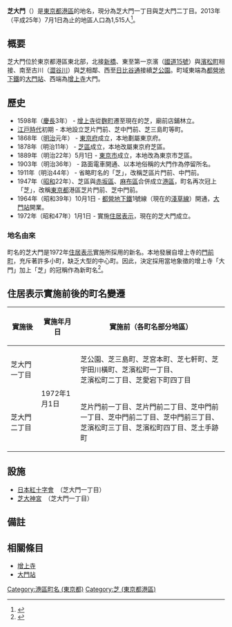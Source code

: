 {{Pathnav|日本|東京都|[[港區_(東京都)|港區]]|frame=1}}
{{Infobox Settlement
|official_name = 芝大門
|native_name =
|settlement_type = [[町|町]]
|image_skyline = Zojoji-temple sep2006.jpg
|imagesize = 250px
|image_caption = [[增上寺|增上寺]]大門
|image_flag =
|image_seal =
| image_map =
| map_caption =
| pushpin_map =
|subdivision_type = [[國家|國家]]
|subdivision_name = [[File:Flag_of_Japan.svg|border]] [[日本|日本]]
|subdivision_type1 = [[都道府縣|都道府縣]]
|subdivision_name1 = [[File:Flag_of_Tokyo_Prefecture.svg|25px]] [[東京都|東京都]]
|subdivision_type2 = [[東京都區部|特別區]]
|subdivision_name2 = [[File:Flag_of_Minato,_Tokyo.svg|25px]] [[港區_(東京都)|港區]]
|established_title =
|established_date =
|government_type =
|leader_title =
|leader_name =
|area_magnitude =
|area_total_sq_mi =
|area_total_km2 =
|area_land_sq_mi =
|area_land_km2 =
|area_urban_sq_mi =
|area_urban_km2 =
|area_metro_km2 =
|area_metro_sq_mi =
|population_as_of= 2013年（平成25年）7月1日
|population_footnotes =
|population_total = 1515
|population_urban =
|population_metro =
|population_density_sq_mi =
|population_density_km2 =
| timezone = [[日本標準時間|JST]]
| utc_offset = +9
|timezone_DST =
|utc_offset_DST =
|latd=|latm=|lats=|latNS=
|longd=|longm=|longs=|longEW=
|elevation_footnotes=
|elevation_m =
|elevation_ft =
|postal_code_type = [[郵遞區號|郵遞區號]]
|postal_code = 105-0012
|area_code =
|website =
|footnotes =
}}
'''芝大門'''（{{jpn|j=芝大門|hg=しばだいもん|rm=Shiba-daimon|f=y}}）是[[東京都|東京都]][[港區_(東京都)|港區]]的地名，現分為芝大門一丁目與芝大門二丁目。2013年（平成25年）7月1日為止的地區人口為1,515人<ref>{{Cite web |url=http://www.city.minato.tokyo.jp/toukeichousa/kuse/toke/jinko/chocho/shiba/2013/07.html |title=港区公式ホームページ／2013年7月（町丁目別人口・世帯数（芝地区総合支所管内）） |access-date=2013-08-08 |archive-date=2014-01-06 |archive-url=https://web.archive.org/web/20140106031952/http://www.city.minato.tokyo.jp/toukeichousa/kuse/toke/jinko/chocho/shiba/2013/07.html |dead-url=no }}</ref>。

== 概要 ==
芝大門位於東京都港區東北部，北接[[新橋_(東京都港區)|新橋]]、東至第一京濱（[[國道15號|國道15號]]）與[[濱松町|濱松町]]相接、南至古川（[[澀谷川|澀谷川]]）與[[芝_(東京都港區)|芝]]相鄰、西至[[日比谷通|日比谷通]]接續[[芝公園|芝公園]]。町域東端為[[都營地下鐵|都營地下鐵]]的[[大門站_(東京都)|大門站]]、西端為[[增上寺|增上寺]]大門。

== 歷史 ==
* 1598年（[[慶長|慶長]]3年） - [[增上寺|增上寺]]從[[麴町|麴町]]遷至現在的芝，廟前店鋪林立。
* [[江戸時代|江戸時代]]初期 - 本地設立芝片門前、芝中門前、芝三島町等町。
* 1868年（[[明治|明治]]元年） - [[東京府|東京府]]成立，本地劃屬東京府。
* 1878年（明治11年） - [[芝區|芝區]]成立，本地改屬東京府芝區。
* 1889年（明治22年）5月1日 - [[東京市|東京市]]成立，本地改為東京市芝區。
* 1903年（明治36年） - 路面電車開通、以本地俗稱的大門作為停留所名。
* 1911年（明治44年） - 省略町名的「芝」，改稱芝區片門前、中門前。
* 1947年（[[昭和|昭和]]22年）、芝區與[[赤坂_(東京都港區)|赤坂區]]、[[麻布|麻布區]]合併成立[[港區_(東京都)|港區]]，町名再次冠上「芝」，改稱[[東京都|東京都]]港區芝片門前、芝中門前。
* 1964年（昭和39年）10月1日 - [[都營地下鐵|都營地下鐵]]1號線（現在的[[都營地下鐵淺草線|淺草線]]）開通，[[大門站_(東京都)|大門站]]開業。
* 1972年（昭和47年）1月1日 - 實施[[住居表示|住居表示]]，現在的芝大門成立。

=== 地名由來 ===
町名的芝大門是1972年[[住居表示|住居表示]]實施所採用的新名。本地發展自增上寺的[[門前町|門前町]]，充斥著許多小町，缺乏大型的中心町。因此，決定採用當地象徵的增上寺「大門」加上「芝」的冠稱作為新町名<ref>{{Cite web |url=http://www.city.minato.tokyo.jp/kouhou/kuse/gaiyo/chimerekishi/29.html |title=港区公式ホームページ／芝大門（しばだいもん） |access-date=2013-08-08 |archive-date=2019-06-02 |archive-url=https://web.archive.org/web/20190602181600/https://www.city.minato.tokyo.jp/kouhou/kuse/gaiyo/chimerekishi/29.html |dead-url=no }}</ref>。

== 住居表示實施前後的町名變遷 ==
{|class="wikitable"
|-
!實施後
!實施年月日
!實施前（各町名部分地區）
|-
|芝大門一丁目
| rowspan="2" |1972年1月1日
|芝公園、芝三島町、芝宮本町、芝七軒町、芝宇田川橫町、芝濱松町一丁目、<br />芝濱松町二丁目、芝愛宕下町四丁目
|-
|芝大門二丁目
|芝片門前一丁目、芝片門前二丁目、芝中門前一丁目、芝中門前二丁目、芝中門前三丁目、<br />芝濱松町三丁目、芝濱松町四丁目、芝土手跡町
|}

== 設施 ==
* [[日本紅十字會|日本紅十字會]]　（芝大門一丁目）
* [[芝大神宮|芝大神宮]]　（芝大門一丁目）

== 備註 ==
{{reflist}}

== 相關條目 ==
{{commonscat|Hamamatsuchō, Tokyo}}
* [[增上寺|增上寺]]
* [[大門站_(東京都)|大門站]]

{{港區 (東京都)的町名}}

{{DEFAULTSORT:Shibadaimon}}
[[Category:港區町名_(東京都)|Category:港區町名 (東京都)]]
[[Category:芝_(東京都港區)|Category:芝 (東京都港區)]]